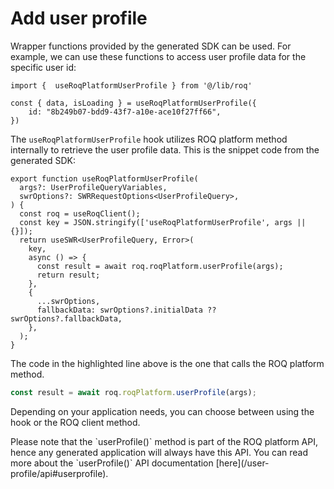 
# Add user profile

Wrapper functions provided by the generated SDK can be used. For example, we can use these functions to access user profile data for the specific user id:

```tsx
import {  useRoqPlatformUserProfile } from '@/lib/roq'

const { data, isLoading } = useRoqPlatformUserProfile({
	id: "8b249b07-bdd9-43f7-a10e-ace10f27ff66",
})
```

The `useRoqPlatformUserProfile` hook utilizes ROQ platform method internally to retrieve the user profile data. This is the snippet code from the generated SDK:

```tsx filename="lib/roq/roq-hooks.ts" {10}
export function useRoqPlatformUserProfile(
  args?: UserProfileQueryVariables,
  swrOptions?: SWRRequestOptions<UserProfileQuery>,
) {
  const roq = useRoqClient();
  const key = JSON.stringify(['useRoqPlatformUserProfile', args || {}]);
  return useSWR<UserProfileQuery, Error>(
    key,
    async () => {
      const result = await roq.roqPlatform.userProfile(args);
      return result;
    },
    {
      ...swrOptions,
      fallbackData: swrOptions?.initialData ?? swrOptions?.fallbackData,
    },
  );
}
```
The code in the highlighted line above is the one that calls the ROQ platform method.

```ts
const result = await roq.roqPlatform.userProfile(args);
```

Depending on your application needs, you can choose between using the hook or the ROQ client method. 

<Callout type="info">
Please note that the `userProfile()` method is part of the ROQ platform API, hence any generated application will always have this API. You can read more about the `userProfile()` API documentation [here](/user-profile/api#userprofile).
</Callout type="info">